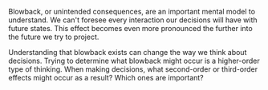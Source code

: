 Blowback, or unintended consequences, are an important mental model to understand. We can't foresee
every interaction our decisions will have with future states. This effect becomes even more pronounced
the further into the future we try to project.

Understanding that blowback exists can change the way we think about decisions. Trying to determine
what blowback might occur is a higher-order type of thinking. When making decisions, what second-order
or third-order effects might occur as a result? Which ones are important?
